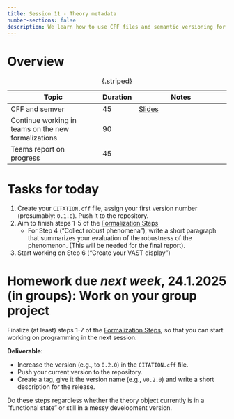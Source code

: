 ---
title: Session 11 - Theory metadata
number-sections: false
description: We learn how to use CFF files and semantic versioning for documenting digital theory objects
---

<!-- TODO: Add FAIR theory content -->

# Overview

| Topic                                               | Duration | Notes                                                 |
| --------------------------------------------------- | -------- | ----------------------------------------------------- |
| CFF and semver                                      | 45       | [Slides](../lectures/it-tools/it-tools.qmd) |
| Continue working in teams on the new formalizations | 90       |                                                       |
| Teams report on progress                            | 45       |                                                       |
: {.striped}


# Tasks for today

1. Create your `CITATION.cff` file, assign your first version number (presumably: `0.1.0`). Push it to the repository.
2. Aim to finish steps 1-5 of the [Formalization Steps](../Formalization_steps.qmd)
   - For Step 4 ("Collect robust phenomena"), write a short paragraph that summarizes your evaluation of the robustness of the phenomenon. (This will be needed for the final report).
3. Start working on Step 6 ("Create your VAST display")

# Homework due *next week*, 24.1.2025 (in groups): Work on your group project

Finalize (at least) steps 1-7 of the [Formalization Steps](../Formalization_steps.qmd), so that you can start working on programming in the next session.

**Deliverable**: 

- Increase the version (e.g., to `0.2.0`) in the `CITATION.cff` file.
- Push your current version to the repository.
- Create a tag, give it the version name (e.g., `v0.2.0`) and write a short description for the release.
 
Do these steps regardless whether the theory object currently is in a "functional state" or still in a messy development version.
